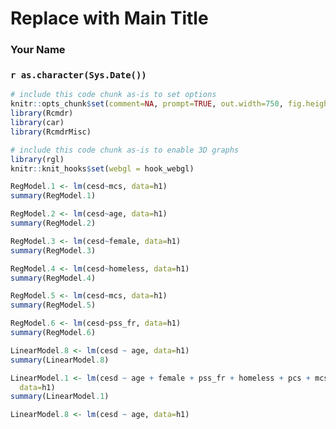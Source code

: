 <!-- R Commander Markdown Template -->

Replace with Main Title
=======================

### Your Name

### `r as.character(Sys.Date())`

```r
# include this code chunk as-is to set options
knitr::opts_chunk$set(comment=NA, prompt=TRUE, out.width=750, fig.height=8, fig.width=8)
library(Rcmdr)
library(car)
library(RcmdrMisc)
```


```r
# include this code chunk as-is to enable 3D graphs
library(rgl)
knitr::knit_hooks$set(webgl = hook_webgl)
```

```r
RegModel.1 <- lm(cesd~mcs, data=h1)
summary(RegModel.1)
```

```r
RegModel.2 <- lm(cesd~age, data=h1)
summary(RegModel.2)
```

```r
RegModel.3 <- lm(cesd~female, data=h1)
summary(RegModel.3)
```

```r
RegModel.4 <- lm(cesd~homeless, data=h1)
summary(RegModel.4)
```

```r
RegModel.5 <- lm(cesd~mcs, data=h1)
summary(RegModel.5)
```

```r
RegModel.6 <- lm(cesd~pss_fr, data=h1)
summary(RegModel.6)
```

```r
LinearModel.8 <- lm(cesd ~ age, data=h1)
summary(LinearModel.8)
```

```r
LinearModel.1 <- lm(cesd ~ age + female + pss_fr + homeless + pcs + mcs, 
  data=h1)
summary(LinearModel.1)
```

```r
LinearModel.8 <- lm(cesd ~ age, data=h1)
```



